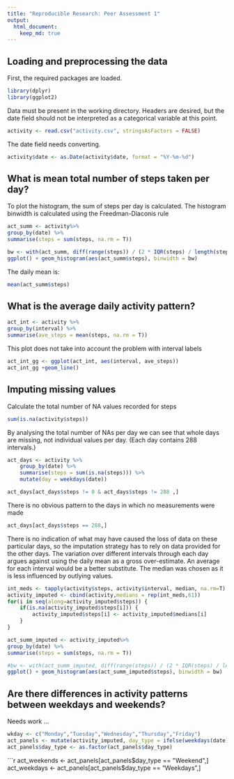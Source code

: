 ```yaml
---
title: "Reproducible Research: Peer Assessment 1"
output: 
  html_document:
    keep_md: true
---
```



## Loading and preprocessing the data
First, the required packages are loaded.
```r
library(dplyr)
library(ggplot2)
```

Data must be present in the working directory. Headers are desired, but the date 
field should not be interpreted as a categorical variable at this point.
```r
activity <- read.csv("activity.csv", stringsAsFactors = FALSE)
```

The date field needs converting.
```r
activity$date <- as.Date(activity$date, format = "%Y-%m-%d")
```


## What is mean total number of steps taken per day?
To plot the histogram, the sum of steps per day is calculated. The histogram 
binwidth is calculated using the Freedman-Diaconis rule

```r
act_summ <- activity%>%
group_by(date) %>%
summarise(steps = sum(steps, na.rm = T))

bw <- with(act_summ, diff(range(steps)) / (2 * IQR(steps) / length(steps)^1/3))
ggplot() + geom_histogram(aes(act_summ$steps), binwidth = bw)
```

The daily mean is:

```r
mean(act_summ$steps)
```

## What is the average daily activity pattern?

```r
act_int <- activity %>%
group_by(interval) %>%
summarise(ave_steps = mean(steps, na.rm = T))
```

This plot does not take into account the problem with interval labels
```r
act_int_gg <- ggplot(act_int, aes(interval, ave_steps))
act_int_gg +geom_line()
```

## Imputing missing values
Calculate the total number of NA values recorded for steps
```r
sum(is.na(activity$steps))
```

By analysing the total number of NAs per day we can see that whole days are 
missing, not individual values per day. (Each day contains 288 intervals.)
```r
act_days <- activity %>%
    group_by(date) %>%
    summarise(steps = sum(is.na(steps))) %>%
    mutate(day = weekdays(date))

act_days[act_days$steps != 0 & act_days$steps != 288 ,]
```

There is no obvious pattern to the days in which no measurements were made

```r
act_days[act_days$steps == 288,]
```

There is no indication of what may have caused the loss of data on these 
particular days, so the imputation strategy has to rely on data provided for 
the other days. The variation over different intervals through each day argues 
against using the daily mean as a gross over-estimate. An average for each 
interval would be a better substitute. The median was chosen as it is less 
influenced by outlying values.

```r
int_meds <- tapply(activity$steps, activity$interval, median, na.rm=T)
activity_imputed <- cbind(activity,medians = rep(int_meds,61))
for(i in seq(along=activity_imputed$steps)) {
    if(is.na(activity_imputed$steps[i])) {
        activity_imputed$steps[i] <- activity_imputed$medians[i]
    }
}
```

```r
act_summ_imputed <- activity_imputed%>%
group_by(date) %>%
summarise(steps = sum(steps, na.rm = T))

#bw <- with(act_summ_imputed, diff(range(steps)) / (2 * IQR(steps) / length(steps)^1/3))
ggplot() + geom_histogram(aes(act_summ_imputed$steps), binwidth = bw)
```

## Are there differences in activity patterns between weekdays and weekends?

Needs work ...
```r
wkday <- c("Monday","Tuesday","Wednesday","Thursday","Friday")
act_panels <- mutate(activity_imputed, day_type = ifelse(weekdays(date) %in% wkday, "Weekday", "Weekend"))
act_panels$day_type <- as.factor(act_panels$day_type)
```

```r
act_weekends <- act_panels[act_panels$day_type == "Weekend",]
act_weekdays <- act_panels[act_panels$day_type == "Weekdays",]
